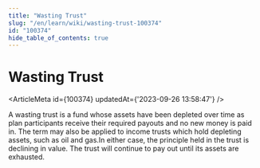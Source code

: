 ```yaml
---
title: "Wasting Trust"
slug: "/en/learn/wiki/wasting-trust-100374"
id: "100374"
hide_table_of_contents: true
---
```



# Wasting Trust

<ArticleMeta id={100374} updatedAt={'2023-09-26 13:58:47'} />
<div className='border-solid border-b border-t-0 my-4 border-[var(--ifm-color-gray-300)]' />

A wasting trust is a fund whose assets have been depleted over time as plan participants receive their required payouts and no new money is paid in. The term may also be applied to income trusts which hold depleting assets, such as oil and gas.In either case, the principle held in the trust is declining in value. The trust will continue to pay out until its assets are exhausted.
